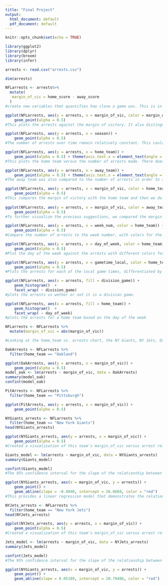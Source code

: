 ```yaml
---
title: "Final Project"
output:
  html_document: default
  pdf_document: default
---
```


```r
knitr::opts_chunk$set(echo = TRUE)
```

```r
library(ggplot2)
library(dplyr)
library(broom)
library(infer)

arrests <- read.csv("arrests.csv")

dim(arrests)

NFLarrests <- arrests%>%
  mutate(
   margin_of_vic = home_score - away_score
  )
#create new variables that quantifies how close a game was. This is in hopes to see some sort of relationship between more exciting games and more arrests.

ggplot(NFLarrests, aes(y = arrests, x = margin_of_vic, color = margin_of_vic>0)) +
    geom_point(alpha = 0.5)
#This plots the arrests against the margin of victory. It also distinguishes between colors such that home teams lost where the dots are red and won when dots are blue. Based of the plot, there seems to be a correlation between arrests and how close the game was as the data points increase towards 0. In addition, the variability of number of arrests seems to increase the closer you get to zero. Further investigation of both the mean and variability at different margin of victories should be done to see if there is a correlation. 

ggplot(NFLarrests, aes(y = arrests, x = season)) +
    geom_point(alpha = 0.5)
#The number of arrests over time remain relatively constant. This could suggest that stadiums are not doing enough to reduce activity in stadiums.

ggplot(NFLarrests, aes(y = arrests, x = home_team)) +
    geom_point(alpha = 0.5) + theme(axis.text.x = element_text(angle = 45, hjust = 1))
#This plots the home team versus the number of arrests made. There does appear to be a few stadiums that average more arrests than the others. Of these include both New York stadiums, Oakland, Pittsburgh and San Diego.

ggplot(NFLarrests, aes(y = arrests, x = away_team)) +
    geom_point(alpha = 0.5) + theme(axis.text.x = element_text(angle = 45, hjust = 1))
#The away team was also compared to the number of arrests in order to show that the correlation made between arrests and home team was not random. Because the away team appears to be irrelevant to the number of arrests, we can start to conclude that the number of arrests can partly depend on what stadium we are in.

ggplot(NFLarrests, aes(y = arrests, x = margin_of_vic, color = home_team)) +
    geom_point(alpha = 0.5)
#This compares the margin of victory with the home team and then we do the away team below.
 
ggplot(NFLarrests, aes(y = arrests, x = margin_of_vic, color = away_team)) +
    geom_point(alpha = 0.5)
#To further visualize the previous suggestions, we compared the margin of victory to arrests while color coordinating teams. While no pattern seemed to emerge for the away teams, the home teams tended to have certain clusters of colors focused at the top.

ggplot(NFLarrests, aes(y = arrests, x = week_num, color = home_team)) + 
    geom_point(alpha = 0.5)
#Compare the number of arrests to the week number, with colors for the home team.

ggplot(NFLarrests, aes(y = arrests, x = day_of_week, color = home_team)) + 
    geom_point(alpha = 0.5)
#Plot the day of the week against the arrests with different colors for the home team

ggplot(NFLarrests, aes(y = arrests, x = gametime_local, color = home_team)) + 
    geom_point(alpha = 0.5)
#Plots the arrests for each of the local game times, differentiated by home team.

ggplot(NFLarrests, aes(x = arrests, fill = division_game)) + 
    geom_histogram()  + 
    facet_wrap( ~ division_game)
#plots the arrests vs wether or not it is a division game.

ggplot(NFLarrests, aes(x = arrests, fill = home_team)) + 
    geom_histogram()  + 
    facet_wrap( ~ day_of_week)
#plots the arrests for a home team based on the day of the week

NFLarrests <- NFLarrests %>%
  mutate(margin_of_vic = abs(margin_of_vic))

#Looking at the home_team vs. arrests chart, the NY Giants, NY Jets, Oakland (now Las Vegas) Raiders, and Pittsburgh Steelers all have floor numbers of arrests that are greater than zero, so we are going to isolate each team's home game data to see their individual margin of victory versus arrest relationships.

OakArrests <- NFLarrests %>%
  filter(home_team == "Oakland")

ggplot(OakArrests, aes(y = arrests, x = margin_of_vic)) +
    geom_point(alpha = 0.5)
model_oak <- lm(arrests ~ margin_of_vic, data = OakArrests)
summary(model_oak)
confint(model_oak)

PitArrests <- NFLarrests %>%
  filter(home_team == "Pittsburgh")

ggplot(PitArrests, aes(y = arrests, x = margin_of_vic)) +
    geom_point(alpha = 0.5)

NYGiants_arrests <- NFLarrests %>%
  filter(home_team == "New York Giants")
head(NYGiants_arrests)

ggplot(NYGiants_arrests, aes(y = arrests, x = margin_of_vic)) +
    geom_point(alpha = 0.5)
#Created a visualization of this team's margin_of_vic versus arrest relationship, which will be used while creating a linear regression

Giants_model <- lm(arrests ~ margin_of_vic, data = NYGiants_arrests)
summary(Giants_model)

confint(Giants_model)
#The 95% confidence interval for the slope of the relationship between the margin_of_victory and number of arrests at NY Giants home games is [-0.7601545, -0.04792955]. This indicates that though we do not know the true correlation coefficient between these two variables, we are 95% confident that the true value lies between -0.7601545 and -0.04792955. 

ggplot(NYGiants_arrests, aes(x = margin_of_vic, y = arrests)) + 
    geom_point() +
    geom_abline(slope = -0.4040, intercept = 26.6669, color = "red")
#This provides a linear regression model that demonstrates the relationship between the margin of victory and the number of arrests at NY Giants home games. 

NYJets_arrests <- NFLarrests %>%
  filter(home_team == "New York Jets")
head(NYJets_arrests)

ggplot(NYJets_arrests, aes(y = arrests, x = margin_of_vic)) +
    geom_point(alpha = 0.5)
#Created a visualization of this team's margin_of_vic versus arrest relationship, which will be used while creating a linear regression

Jets_model <- lm(arrests ~ margin_of_vic, data = NYJets_arrests)
summary(Jets_model)

confint(Jets_model)
#The 95% confidence interval for the slope of the relationship between the margin_of_victory and number of arrests at NY Jets home games is [-0.2611174, 0.3649023]. This indicates that though we do not know the true correlation coefficient between these two variables, we are 95% confident that the true value lies between these two values. 

ggplot(NYGiants_arrests, aes(x = margin_of_vic, y = arrests)) + 
    geom_point() +
    geom_abline(slope = 0.05189, intercept = 20.79486, color = "red")
```